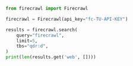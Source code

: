 ```python Python
from firecrawl import Firecrawl

firecrawl = Firecrawl(api_key="fc-TU-API-KEY")

results = firecrawl.search(
    query="firecrawl",
    limit=5,
    tbs="qdr:d",
)
print(len(results.get('web', [])))
```

